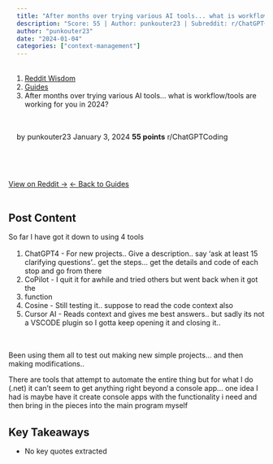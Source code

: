```yaml
---
title: "After months over trying various AI tools... what is workflow/tools are working for you in 2024?"
description: "Score: 55 | Author: punkouter23 | Subreddit: r/ChatGPTCoding"
author: "punkouter23"
date: "2024-01-04"
categories: ["context-management"]
---
```


<nav aria-label="breadcrumb">
  <ol class="breadcrumb">
    <li class="breadcrumb-item"><a href="../../../index.html">Reddit Wisdom</a></li>
    <li class="breadcrumb-item"><a href="../../index.html">Guides</a></li>
    <li class="breadcrumb-item active" aria-current="page">After months over trying various AI tools... what is workflow/tools are working for you in 2024?</li>
  </ol>
</nav>

<div class="post-meta">
  <span class="author">by punkouter23</span>
  <span class="date">January 3, 2024</span>
  <span class="score">55 points</span>
  <span class="subreddit">r/ChatGPTCoding</span>
</div>

<div class="post-actions">
  <a href="https://reddit.com/r/ChatGPTCoding/comments/18xzxfu/after_months_over_trying_various_ai_tools_what_is/" target="_blank" class="btn btn-primary">View on Reddit →</a>
  <a href="../../" class="btn btn-outline-secondary">← Back to Guides</a>
</div>

## Post Content

So far I have got it down to using 4 tools

1. ChatGPT4 - For new projects.. Give a description.. say 'ask at least 15 clarifying questions'.. get the steps... get the details and code of each stop and go from there
1. CoPilot - I quit it for awhile and tried others but went back when it got the 
1. function
1. Cosine - Still testing it.. suppose to read the code context also
1. Cursor AI - Reads context and gives me best answers.. but sadly its not a VSCODE plugin so I gotta keep opening it and closing it..

&#x200B;

Been using them all to test out making new simple projects... and then making modifications..

  
There are tools that attempt to automate the entire thing but for what I do (.net) it can't seem to get anything right beyond a console app... one idea I had is maybe have it create console apps with the functionality i need and then bring in the pieces into the main program myself

## Key Takeaways

- No key quotes extracted

<style>
.post-meta {
  display: flex;
  gap: 1.5rem;
  flex-wrap: wrap;
  margin: 1rem 0 2rem 0;
  padding: 1rem;
  background: var(--bs-light);
  border-radius: 0.5rem;
  font-size: 0.9rem;
}

.post-meta span {
  color: var(--bs-secondary);
}

.post-meta .score {
  color: var(--bs-success);
  font-weight: bold;
}

.post-actions {
  display: flex;
  gap: 1rem;
  margin: 2rem 0;
}

.post-content {
  line-height: 1.8;
  font-size: 1.1rem;
}

h2, h3, h4 {
  margin-top: 2rem;
  margin-bottom: 1rem;
}

ul, ol {
  margin: 1rem 0;
  padding-left: 2rem;
}

blockquote {
  border-left: 4px solid var(--bs-primary);
  padding-left: 1rem;
  margin: 1.5rem 0;
  font-style: italic;
}

code {
  background: var(--bs-light);
  padding: 0.2rem 0.4rem;
  border-radius: 0.25rem;
}

pre {
  background: var(--bs-light);
  padding: 1rem;
  border-radius: 0.5rem;
  overflow-x: auto;
}
</style>